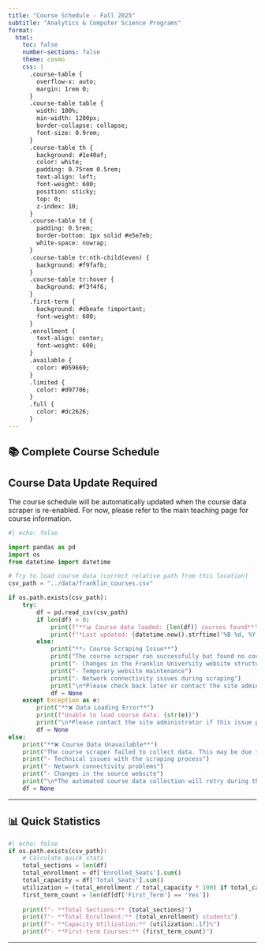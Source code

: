```yaml
---
title: "Course Schedule - Fall 2025"
subtitle: "Analytics & Computer Science Programs"
format:
  html:
    toc: false
    number-sections: false
    theme: cosmo
    css: |
      .course-table {
        overflow-x: auto;
        margin: 1rem 0;
      }
      .course-table table {
        width: 100%;
        min-width: 1200px;
        border-collapse: collapse;
        font-size: 0.9rem;
      }
      .course-table th {
        background: #1e40af;
        color: white;
        padding: 0.75rem 0.5rem;
        text-align: left;
        font-weight: 600;
        position: sticky;
        top: 0;
        z-index: 10;
      }
      .course-table td {
        padding: 0.5rem;
        border-bottom: 1px solid #e5e7eb;
        white-space: nowrap;
      }
      .course-table tr:nth-child(even) {
        background: #f9fafb;
      }
      .course-table tr:hover {
        background: #f3f4f6;
      }
      .first-term {
        background: #dbeafe !important;
        font-weight: 600;
      }
      .enrollment {
        text-align: center;
        font-weight: 600;
      }
      .available {
        color: #059669;
      }
      .limited {
        color: #d97706;
      }
      .full {
        color: #dc2626;
      }
---
```


## 📚 Complete Course Schedule

::: {.callout-note}
## Course Data Update Required

The course schedule will be automatically updated when the course data scraper is re-enabled. For now, please refer to the main teaching page for course information.
:::

::: {.course-table}

```python
#| echo: false

import pandas as pd
import os
from datetime import datetime

# Try to load course data (correct relative path from this location)
csv_path = "../data/franklin_courses.csv"

if os.path.exists(csv_path):
    try:
        df = pd.read_csv(csv_path)
        if len(df) > 0:
            print(f"**📊 Course data loaded: {len(df)} courses found**")
            print(f"*Last updated: {datetime.now().strftime('%B %d, %Y at %I:%M %p')}*")
        else:
            print("**⚠️ Course Scraping Issue**")
            print("The course scraper ran successfully but found no course data. This may be due to:")
            print("- Changes in the Franklin University website structure")
            print("- Temporary website maintenance")
            print("- Network connectivity issues during scraping")
            print("\n*Please check back later or contact the site administrator.*")
            df = None
    except Exception as e:
        print("**❌ Data Loading Error**")
        print(f"Unable to load course data: {str(e)}")
        print("\n*Please contact the site administrator if this issue persists.*")
        df = None
else:
    print("**❌ Course Data Unavailable**")
    print("The course scraper failed to collect data. This may be due to:")
    print("- Technical issues with the scraping process")
    print("- Network connectivity problems")
    print("- Changes in the source website")
    print("\n*The automated course data collection will retry during the next scheduled update.*")
    df = None
```

:::

---

## 📊 Quick Statistics

```python
#| echo: false
if os.path.exists(csv_path):
    # Calculate quick stats
    total_sections = len(df)
    total_enrollment = df['Enrolled_Seats'].sum()
    total_capacity = df['Total_Seats'].sum()
    utilization = (total_enrollment / total_capacity * 100) if total_capacity > 0 else 0
    first_term_count = len(df[df['First_Term'] == 'Yes'])
    
    print(f"- **Total Sections:** {total_sections}")
    print(f"- **Total Enrollment:** {total_enrollment} students")
    print(f"- **Capacity Utilization:** {utilization:.1f}%")
    print(f"- **First-term Courses:** {first_term_count}")
```

--- 